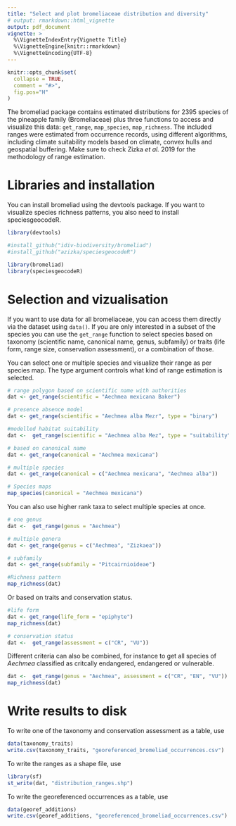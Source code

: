 ```yaml
---
title: "Select and plot bromeliaceae distribution and diversity"
# output: rmarkdown::html_vignette
output: pdf_document
vignette: >
  %\VignetteIndexEntry{Vignette Title}
  %\VignetteEngine{knitr::rmarkdown}
  %\VignetteEncoding{UTF-8}
---
```


```r
knitr::opts_chunk$set(
  collapse = TRUE,
  comment = "#>",
  fig.pos="H"
)
```

The bromeliad package contains estimated distributions for 2395 species of the pineapple family (Bromeliaceae) plus three functions to access and visualize this data: `get_range`, `map_species`, `map_richness`. The included ranges were estimated from occurrence records, using different algorithms, including climate suitability models based on climate, convex hulls and geospatial buffering. Make sure to check Zizka *et al.* 2019 for the methodology of range estimation. 

# Libraries and installation
You can install bromeliad using the devtools package. If you want to visualize species richness patterns, you also need to install speciesgeocodeR.

```r
library(devtools)

#install_github("idiv-biodiversity/bromeliad")
#install_github("azizka/speciesgeocodeR")

library(bromeliad)
library(speciesgeocodeR)
```


# Selection and vizualisation

If you want to use data for all bromeliaceae, you can access them directly via the dataset using `data()`. If you are only interested in a subset of the species you can use the `get_range` function to select species based on taxonomy (scientific name, canonical name, genus, subfamily) or traits (life form, range size, conservation assessment), or a combination of those.

You can select one or multiple species and visualize their range as per species map. The type argument controls what kind of range estimation is selected.

```r
# range polygon based on scientific name with authorities
dat <- get_range(scientific = "Aechmea mexicana Baker")

# presence absence model
dat <- get_range(scientific = "Aechmea alba Mezr", type = "binary")

#modelled habitat suitability
dat <-  get_range(scientific = "Aechmea alba Mez", type = "suitability")

# based on canonical name
dat <- get_range(canonical = "Aechmea mexicana")

# multiple species
dat <- get_range(canonical = c("Aechmea mexicana", "Aechmea alba"))

# Species maps
map_species(canonical = "Aechmea mexicana")
```

\pagebreak

You can also use higher rank taxa to select multiple species at once.
```r
# one genus
dat <-  get_range(genus = "Aechmea")

# multiple genera
dat <- get_range(genus = c("Aechmea", "Zizkaea"))

# subfamily
dat <- get_range(subfamily = "Pitcairnioideae")

#Richness pattern
map_richness(dat)
```

\pagebreak

Or based on traits and conservation status.

```r
#life form
dat <- get_range(life_form = "epiphyte")
map_richness(dat)

# conservation status
dat <-  get_range(assessment = c("CR", "VU"))
```

\pagebreak

Different criteria can also be combined, for instance to get all species of *Aechmea* classified as critcally endangered, endangered or vulnerable.

```r
dat <-  get_range(genus = "Aechmea", assessment = c("CR", "EN", "VU"))
map_richness(dat)
```

\pagebreak

# Write results to disk

To write one of the taxonomy and conservation assessment as a table, use

```r
data(taxonomy_traits)
write.csv(taxonomy_traits, "georeferenced_bromeliad_occurrences.csv")

```

To write the ranges as a shape file, use

```r
library(sf)
st_write(dat, "distribution_ranges.shp")

```

To write the georeferenced occurrences as a table, use

```r
data(georef_additions)
write.csv(georef_additions, "georeferenced_bromeliad_occurrences.csv")
```




